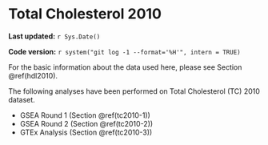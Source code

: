 # Total Cholesterol 2010

**Last updated:** `r Sys.Date()`

**Code version:** `r system("git log -1 --format='%H'", intern = TRUE)`

For the basic information about the data used here, please see Section \@ref(hdl2010).

The following analyses have been performed on Total Cholesterol (TC) 2010 dataset.

- GSEA Round 1 (Section \@ref(tc2010-1))
- GSEA Round 2 (Section \@ref(tc2010-2))
- GTEx Analysis (Section \@ref(tc2010-3))
